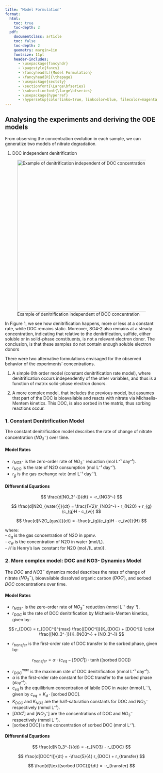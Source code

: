 ```yaml
---
title: "Model Formulation"
format:
  html:
    toc: true
    toc-depth: 2
  pdf:
    documentclass: article
    toc: false
    toc-depth: 2
    geometry: margin=1in
    fontsize: 11pt
    header-includes:
      - \usepackage{fancyhdr}
      - \pagestyle{fancy}
      - \fancyhead[L]{Model Formulation}
      - \fancyhead[R]{\thepage}
      - \usepackage{sectsty}
      - \sectionfont{\Large\bfseries}
      - \subsectionfont{\large\bfseries}
      - \usepackage{hyperref}
      - \hypersetup{colorlinks=true, linkcolor=blue, filecolor=magenta, urlcolor=cyan}
---
```


## Analysing the experiments and deriving the ODE models

From observing the concentration evolution in each sample, we can generatize two models of nitrate degradation.

1.  DOC independent denitrification

![Example of denitrification independent of DOC concentration](images/A301_initial.png){fig-align="center" width="500"}

In Figure 1, we see how denitrification happens, more or less at a constant rate, while DOC remains static. Moreover, SO4-2 also remains at a steady concentration, indicating that relative to the denitrification, sulfide, either soluble or in solid-phase constituents, is not a relevant electron donor. The conclusion, is that these samples do not contain enough soluble electron donors

There were two alternative formulations envisaged for the observed behavior of the experiments' concentrations.

1.  A simple 0th order model (constant denitrification rate model), where denitrification occurs independently of the other variables, and thus is a function of matrix solid-phase electron donors.

2.  A more complex model, that includes the previous model, but assumes that part of the DOC is bioavailable and reacts with nitrate via Michaelis-Mentem kinetics. This DOC, is also sorbed in the matrix, thus sorbing reactions occur.

### 1. Constant Denitrification Model

The constant denitrification model describes the rate of change of nitrate concentration ($NO_3^-$) over time.

#### Model Rates

-   $r_{NO3^-}$ is the zero-order rate of $NO_3^-$ reduction (mol L⁻¹ day⁻¹).\
-   $r_{N2O}$ is the rate of N2O consumption (mol L⁻¹ day⁻¹).\
-   $r_{g}$ is the gas exchange rate (mol L⁻¹ day⁻¹).

#### Differential Equations

$$
\frac{d[NO_3^-]}{dt} = -r_{NO3^-}
$$

$$
\frac{d[N2O_{water}]}{dt} = \frac{1}{2}r_{NO3^-} - r_{N2O} + r_{g}(c_{g}H - c_{w})
$$

$$
\frac{d[N2O_{gas}]}{dt} = -\frac{r_{g}(c_{g}H - c_{w})}{H}
$$

where:\
- $c_{g}$ is the gas concentration of N2O in ppmv.\
- $c_{w}$ is the concentration of N2O in water (mol/L).\
- $H$ is Henry's law constant for N2O (mol /(L atm)).

### 2. More complex model: DOC and NO3- Dynamics Model

The $DOC$ and $NO3^-$ dynamics model describes the rates of change of nitrate ($NO_3^-$), bioavailable dissolved organic carbon ($DOC^l$), and sorbed $DOC$ concentrations over time.

#### Model Rates

-   $r_{NO3^-}$ is the zero-order rate of $NO_3^-$ reduction (mmol L⁻¹ day⁻¹).
-   $r_{DOC}$ is the rate of DOC denitrification by Michaelis-Menten kinetics, given by:

$$
r_{DOC} = r_{DOC^l}^{max} \frac{[DOC^l]}{K_{DOC} + [DOC^l]} \cdot \frac{[NO_3^-]}{K_{NO3^-} + [NO_3^-]}
$$

-   $r_{transfer}$ is the first-order rate of DOC transfer to the sorbed phase, given by:

$$
r_{transfer} = \alpha \cdot (c_{eq} - [DOC^l]) \cdot \tanh([\text{sorbed DOC}])
$$

-   $r_{DOC}^{max}$ is the maximum rate of DOC denitrification (mmol L⁻¹ day⁻¹).
-   $\alpha$ is the first-order rate constant for DOC transfer to the sorbed phase (day⁻¹).
-   $c_{eq}$ is the equilibrium concentration of labile DOC in water (mmol L⁻¹), given by $c_{eq} = K_d \cdot [\text{sorbed DOC}]$.
-   $K_{DOC}$ and $K_{NO3}$ are the half-saturation constants for DOC and $NO_3^-$ respectively (mmol L⁻¹).
-   $[DOC^l]$ and $[NO_3^-]$ are the concentrations of DOC and $NO_3^-$ respectively (mmol L⁻¹).
-   $[\text{sorbed DOC}]$ is the concentration of sorbed DOC (mmol L⁻¹).

#### Differential Equations

$$
\frac{d[NO_3^-]}{dt} = -r_{NO3} - r_{DOC}
$$

$$
\frac{d[DOC^l]}{dt} = -\frac{5}{4} r_{DOC} + r_{transfer}
$$

$$
\frac{d[\text{sorbed DOC}]}{dt} = -r_{transfer}
$$